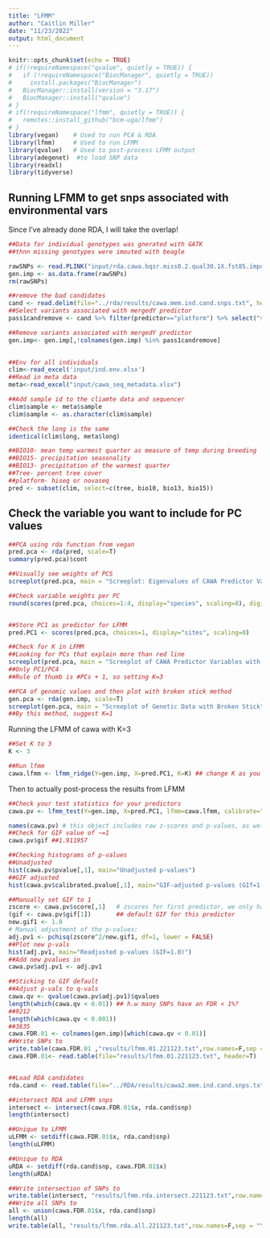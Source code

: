 ```yaml
---
title: "LFMM"
author: "Caitlin Miller"
date: "11/23/2022"
output: html_document
---
```


```r
knitr::opts_chunk$set(echo = TRUE)
# if(!requireNamespace("qvalue", quietly = TRUE)) {
#   if (!requireNamespace("BiocManager", quietly = TRUE))
#     install.packages("BiocManager")
#   BiocManager::install(version = "3.17")
#   BiocManager::install("qvalue")
# }
# if(!requireNamespace("lfmm", quietly = TRUE)) {
#   remotes::install_github("bcm-uga/lfmm")
# }
library(vegan)    # Used to run PCA & RDA
library(lfmm)     # Used to run LFMM
library(qvalue)   # Used to post-process LFMM output
library(adegenet)  #to load SNP data
library(readxl)
library(tidyverse)
```

## Running LFMM to get snps associated with environmental vars

Since I've already done RDA, I will take the overlap!

```r

##Data for individual genotypes was gnerated with GATK
##thnn missing genotypes were imouted with beagle

rawSNPs <- read.PLINK("input/rda.cawa.bqsr.miss0.2.qual30.1X.fst85.imputeAll.imputed.gl.noIndel.ldremove.raw")
gen.imp <- as.data.frame(rawSNPs)
rm(rawSNPs)

##remove the bad candidates
cand <- read.delim(file="../rda/results/cawa.mem.ind.cand.snps.txt", header=T)
##Select variants associated with mergedY predictor
pass1candremove <- cand %>% filter(predictor=="platform") %>% select("snp") %>% t() %>% as.list()

##Remove variants associated with mergedY predictor
gen.imp<- gen.imp[,!colnames(gen.imp) %in% pass1candremove]

  
##Env for all individuals 
clim<-read_excel('input/ind.env.xlsx')
##Read in meta data 
meta<-read_excel("input/cawa_seq_metadata.xlsx")

##Add sample id to the cliamte data and sequencer
clim$sample <- meta$sample
clim$sample <- as.character(clim$sample)

##Check the long is the same
identical(clim$long, meta$long)

##BIO10- mean temp warmest quarter as measure of temp during breeding
##BIO15- precipitation seasonality
##BIO13- precipitation of the warmest quarter
##Tree- percent tree cover
##platform- hiseq or novaseq
pred <- subset(clim, select=c(tree, bio10, bio13, bio15))

```

## Check the variable you want to include for PC values

```r
##PCA using rda function from vegan
pred.pca <- rda(pred, scale=T)
summary(pred.pca)$cont

##Visually see weights of PCS
screeplot(pred.pca, main = "Screeplot: Eigenvalues of CAWA Predictor Variables")

##Check variable weights per PC
round(scores(pred.pca, choices=1:4, display="species", scaling=0), digits=3)


##Store PC1 as predictor for LFMM
pred.PC1 <- scores(pred.pca, choices=1, display="sites", scaling=0)

##Check for K in LFMM
##Looking for PCs that explain more than red line
screeplot(pred.pca, main = "Screeplot of CAWA Predictor Variables with Broken Stick", bstick=TRUE, type="barplot")
##Only PC1/PC4
##Rule of thumb is #PCs + 1, so setting K=3

##PCA of genomic values and then plot with broken stick method
gen.pca <- rda(gen.imp, scale=T)
screeplot(gen.pca, main = "Screeplot of Genetic Data with Broken Stick", bstick=TRUE, type="barplot")
##By this method, suggest K=1

```

Running the LFMM of cawa with K=3

```r
##Set K to 3
K <- 3

##Run lfmm
cawa.lfmm <- lfmm_ridge(Y=gen.imp, X=pred.PC1, K=K) ## change K as you see fit

```

Then to actually post-process the results from LFMM

```r
##Check your test statistics for your predictors
cawa.pv <- lfmm_test(Y=gen.imp, X=pred.PC1, lfmm=cawa.lfmm, calibrate="gif")

names(cawa.pv) # this object includes raw z-scores and p-values, as well as GIF-calibrated scores and p-values
##Check for GIF value of ~=1
cawa.pv$gif ##1.911957

##Checking histograms of p-values 
##Unadjusted 
hist(cawa.pv$pvalue[,1], main="Unadjusted p-values")  
##GIF adjusted
hist(cawa.pv$calibrated.pvalue[,1], main="GIF-adjusted p-values (GIf=1.911957)")

##Manually set GIF to 1
zscore <- cawa.pv$score[,1]   # zscores for first predictor, we only have one in our case...
(gif <- cawa.pv$gif[1])       ## default GIF for this predictor
new.gif1 <- 1.0
# Manual adjustment of the p-values:
adj.pv1 <- pchisq(zscore^2/new.gif1, df=1, lower = FALSE)
##Plot new p-vals
hist(adj.pv1, main="Readjusted p-values (GIF=1.0)")
##Add new pvalues in
cawa.pv$adj.pv1 <- adj.pv1 

##Sticking to GIF default
##Adjust p-vals to q-vals
cawa.qv <- qvalue(cawa.pv$adj.pv1)$qvalues
length(which(cawa.qv < 0.01)) ## h.w many SNPs have an FDR < 1%?
##9212
length(which(cawa.qv < 0.001))
##3635
cawa.FDR.01 <- colnames(gen.imp)[which(cawa.qv < 0.01)]
##Write SNPs to 
write.table(cawa.FDR.01 ,"results/lfmm.01.221123.txt",row.names=F,sep = "\t", quote=F)
cawa.FDR.01<- read.table(file="results/lfmm.01.221123.txt", header=T)


##Load RDA candidates
rda.cand <- read.table(file="../RDA/results/cawa2.mem.ind.cand.snps.txt", header=T)

##intersect RDA and LFMM snps
intersect <- intersect(cawa.FDR.01$x, rda.cand$snp) 
length(intersect)

##Unique to LFMM
uLFMM <- setdiff(cawa.FDR.01$x, rda.cand$snp) 
length(uLFMM)

##Unique to RDA
uRDA <- setdiff(rda.cand$snp, cawa.FDR.01$x)
length(uRDA)

##Write intersection of SNPs to 
write.table(intersect, "results/lfmm.rda.intersect.221123.txt",row.names=F,sep = "\t", quote=F)
##Write all SNPs to 
all <- union(cawa.FDR.01$x, rda.cand$snp)
length(all)
write.table(all, "results/lfmm.rda.all.221123.txt",row.names=F,sep = "\t", quote=F)

```
